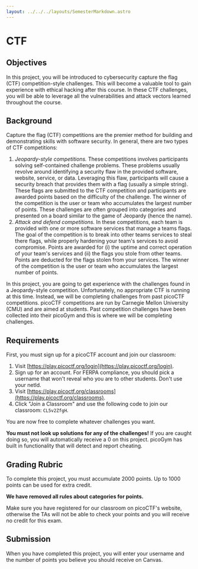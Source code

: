```yaml
---
layout: ../../../layouts/SemesterMarkdown.astro
---
```


# CTF

## Objectives

In this project, you will be introduced to cybersecurity capture the flag (CTF)
competition-style challenges. This will become a valuable tool to gain
experience with ethical hacking after this course. In these CTF challenges, you
will be able to leverage all the vulnerabilities and attack vectors learned
throughout the course.

## Background

Capture the flag (CTF) competitions are the premier method for building and
demonstrating skills with software security. In general, there are two types of
CTF competitions:

1. _Jeopardy-style competitions._ These competitions involves participants
   solving self-contained challenge problems. These problems usually revolve
   around identifying a security flaw in the provided software, website,
   service, or data. Leveraging this flaw, participants will cause a security
   breach that provides them with a flag (usually a simple string). These flags
   are submitted to the CTF competition and participants are awarded points
   based on the difficulty of the challenge. The winner of the competition is
   the user or team who accumulates the largest number of points. These
   challenges are often grouped into categories and presented on a board similar
   to the game of Jeopardy (hence the name).
2. _Attack and defend competitions._ In these competitions, each team is
   provided with one or more software services that manage a teams flags. The
   goal of the competition is to break into other teams services to steal there
   flags, while properly hardening your team's services to avoid compromise.
   Points are awarded for (i) the uptime and correct operation of your team's
   services and (ii) the flags you stole from other teams. Points are deducted
   for the flags stolen from your services. The winner of the competition is the
   user or team who accumulates the largest number of points.

In this project, you are going to get experience with the challenges found in a
Jeopardy-style competition. Unfortunately, no appropriate CTF is running at this
time. Instead, we will be completing challenges from past picoCTF competitions.
picoCTF competitions are run by Carnegie Mellon University (CMU) and are aimed
at students. Past competition challenges have been collected into their picoGym
and this is where we will be completing challenges.

## Requirements

First, you must sign up for a picoCTF account and join our classroom:

1. Visit [https://play.picoctf.org/login](https://play.picoctf.org/login).
2. Sign up for an account. For FERPA compliance, you should pick a username that
   won't reveal who you are to other students. Don't use your netId.
3. Visit
   [https://play.picoctf.org/classrooms](https://play.picoctf.org/classrooms).
4. Click "Join a Classroom" and use the following code to join our classroom:
   `CL5v2ZfgH`.

You are now free to complete whatever challenges you want.

**You must not look up solutions for any of the challenges!** If you are caught
doing so, you will automatically receive a 0 on this project. picoGym has built
in functionality that will detect and report cheating.

## Grading Rubric

To complete this project, you must accumulate 2000 points. Up to 1000 points can
be used for extra credit.

**We have removed all rules about categories for points.**

Make sure you have registered for our classroom on picoCTF's website, otherwise
the TAs will not be able to check your points and you will receive no credit for
this exam.

## Submission

When you have completed this project, you will enter your username and the
number of points you believe you should receive on Canvas.
